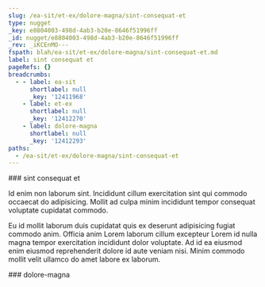 ```yaml
---
slug: /ea-sit/et-ex/dolore-magna/sint-consequat-et
type: nugget
_key: e8804003-498d-4ab3-b20e-8646f51996ff
_id: nugget/e8804003-498d-4ab3-b20e-8646f51996ff
_rev: _iKCEnMO---
fspath: blah/ea-sit/et-ex/dolore-magna/sint-consequat-et.md
label: sint consequat et
pageRefs: {}
breadcrumbs:
  - - label: ea-sit
      shortlabel: null
      _key: '12411968'
    - label: et-ex
      shortlabel: null
      _key: '12412270'
    - label: dolore-magna
      shortlabel: null
      _key: '12412293'
paths:
  - /ea-sit/et-ex/dolore-magna/sint-consequat-et
---
```


<NuggetArea>
<Nugget slug="/ea-sit/et-ex/dolore-magna/sint-consequat-et" type="nugget" _key="e8804003-498d-4ab3-b20e-8646f51996ff" _id="nugget/e8804003-498d-4ab3-b20e-8646f51996ff" _rev="_iKCEnMO---" fspath="blah/ea-sit/et-ex/dolore-magna/sint-consequat-et.md" label="sint consequat et" paths="/ea-sit/et-ex/dolore-magna/sint-consequat-et">
<NuggetBody>
### sint consequat et

Id enim non laborum sint. Incididunt cillum exercitation sint qui commodo occaecat do adipisicing. Mollit ad culpa minim incididunt tempor consequat voluptate cupidatat commodo.

Eu id mollit laborum duis cupidatat quis ex deserunt adipisicing fugiat commodo anim. Officia anim Lorem laborum cillum excepteur Lorem id nulla magna tempor exercitation incididunt dolor voluptate. Ad id ea eiusmod enim eiusmod reprehenderit dolore id aute veniam nisi. Minim commodo mollit velit ullamco do amet labore ex laborum.

</NuggetBody>
<Breadcrumbs>
<Crumbs>
<Crumb _key="12411968" label="ea-sit" /><Crumb _key="12412270" label="et-ex" /><Crumb _key="12412293" label="dolore-magna" />
</Crumbs>
</Breadcrumbs>
</Nugget>

<NuggetsInbound>
</NuggetsInbound>
<NuggetsOutbound>
</NuggetsOutbound>
</NuggetArea>
<PassagesInbound>
<Passage direction="inbound" type="passage" _key="12412293" _id="passage/12412293" _rev="_iKCEnMK---" label="dolore-magna" passage="dolore-magna" fspath="blah/ea-sit/et-ex/dolore-magna" paths="/ea-sit/et-ex/dolore-magna" slug="/ea-sit/et-ex/dolore-magna">
<NuggetBody>
### dolore-magna

</NuggetBody>
<Breadcrumbs>
<Crumbs>
<Crumb _key="12411968" label="ea-sit" /><Crumb _key="12412270" label="et-ex" />
</Crumbs>
</Breadcrumbs>
</Passage>

</PassagesInbound>
<PassagesOutbound>
</PassagesOutbound>